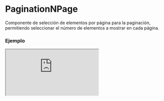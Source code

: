 
# PaginationNPage

Componente de selección de elementos por página para la paginación, permitiendo seleccionar el número de elementos a mostrar en cada página.

### Ejemplo

<Iframe src="https://fenextjs-component-storybook.vercel.app/iframe.html?args=&id=pagination-paginationnpage--index&viewMode=story" />

### Importacion

Para importar el componente PaginationNPage, se puede hacer desde fenextjs

```tsx copy
import { PaginationNPage } from "fenextjs";
```

### Parametros

| Parametro | Tipo | Requerido | Default | Descripcion |
| --------- | ---- | --------- | ------- | ----------- |
| className | string | no | '' | Clase CSS para el contenedor principal del componente de paginación. |
| defaultValue | string \| number | no |  | Valor por defecto de la opción seleccionada en el menú desplegable. |
| listNpage | Array\<\{ id: string \| number; text: string \}\> | no | [\{ id: "10", text: "10" \}, \{ id: "20", text: "20" \}, \{ id: "50", text: "50" \}, \{ id: "100", text: "100" \}, \{ id: "all", text: "All" \}] | Lista de opciones para el número de elementos por página que se puede seleccionar. |
| onChangeNPage | (value: string \| number) =\> void | no |  | Función de callback que se llama cuando cambia la opción seleccionada en el menú desplegable. |

### Storybook

Para ver el storybook del componente lo puede hacer con este [link](https://fenextjs-component-storybook.vercel.app/?path=/story/pagination-paginationnpage--index)

### Usos

- Componente de selección de número de elementos por página con valor por defecto de 20

```tsx copy
<PaginationNPage defaultValue="20" />
```

- Componente de selección de número de elementos por página con clases personalizadas

```tsx copy
<PaginationNPage className="custom-pagination-class" />
```

- Componente con callback en cambio de selección

```tsx copy
<PaginationNPage onChangeNPage={(value) => console.log('Elementos por página:', value)} />
```

